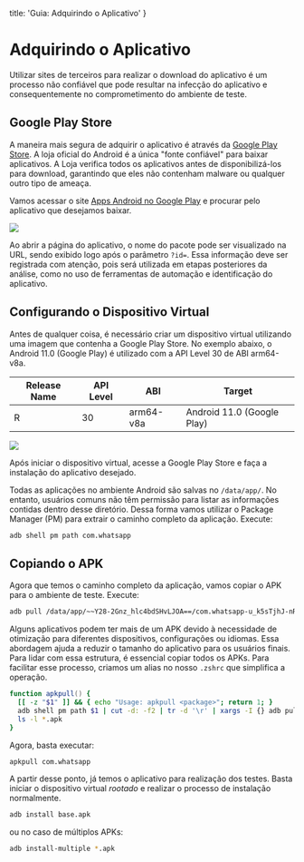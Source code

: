   title: 'Guia: Adquirindo o Aplicativo'
}

# Adquirindo o Aplicativo
Utilizar sites de terceiros para realizar o download do aplicativo é um processo não confiável que pode resultar na infecção do aplicativo e consequentemente no comprometimento do ambiente de teste.

## Google Play Store
A maneira mais segura de adquirir o aplicativo é através da [Google Play Store](https://play.google.com/). A loja oficial do Android é a única "fonte confiável" para baixar aplicativos. A Loja verifica todos os aplicativos antes de disponibilizá-los para download, garantindo que eles não contenham malware ou qualquer outro tipo de ameaça.

Vamos acessar o site [Apps Android no Google Play](https://play.google.com/) e procurar pelo aplicativo que desejamos baixar.

<img src="/img/guides/app-acquisition/google-play-id.png" className="!border-none"/>

Ao abrir a página do aplicativo, o nome do pacote pode ser visualizado na URL, sendo exibido logo após o parâmetro `?id=`. Essa informação deve ser registrada com atenção, pois será utilizada em etapas posteriores da análise, como no uso de ferramentas de automação e identificação do aplicativo.

## Configurando o Dispositivo Virtual
Antes de qualquer coisa, é necessário criar um dispositivo virtual utilizando uma imagem que contenha a Google Play Store. No exemplo abaixo, o Android 11.0 (Google Play) é utilizado com a API Level 30 de ABI arm64-v8a.

| Release Name | API Level | ABI           | Target                    |
|--------------|-----------|---------------|---------------------------|
| R            | 30        | arm64-v8a     | Android 11.0 (Google Play)|

<img src="/img/guides/app-acquisition/google-play-api.png" className="!border-none"/>

Após iniciar o dispositivo virtual, acesse a Google Play Store e faça a instalação do aplicativo desejado.

Todas as aplicações no ambiente Android são salvas no `/data/app/`. No entanto, usuários comuns não têm permissão para listar as informações contidas dentro desse diretório. Dessa forma vamos utilizar o Package Manager (PM) para extrair o caminho completo da aplicação. Execute:

```bash filename="Terminal"
adb shell pm path com.whatsapp
```

## Copiando o APK
Agora que temos o caminho completo da aplicação, vamos copiar o APK para o ambiente de teste. Execute:

```bash filename="Terminal"
adb pull /data/app/~~Y28-2Gnz_hlc4bdSHvLJOA==/com.whatsapp-u_k5sTjhJ-nREe6L_e8YzQ==/base.apk
```

Alguns aplicativos podem ter mais de um APK devido à necessidade de otimização para diferentes dispositivos, configurações ou idiomas. Essa abordagem ajuda a reduzir o tamanho do aplicativo para os usuários finais. Para lidar com essa estrutura, é essencial copiar todos os APKs. Para facilitar esse processo, criamos um alias no nosso `.zshrc` que simplifica a operação.

```zsh showLineNumbers filename=".zshrc"
function apkpull() {
  [[ -z "$1" ]] && { echo "Usage: apkpull <package>"; return 1; }
  adb shell pm path $1 | cut -d: -f2 | tr -d '\r' | xargs -I {} adb pull {} > /dev/null 2>&1
  ls -l *.apk
}
```

Agora, basta executar:

```bash filename="Terminal"
apkpull com.whatsapp
```

A partir desse ponto, já temos o aplicativo para realização dos testes. Basta iniciar o dispositivo virtual _rootado_ e realizar o processo de instalação normalmente.

```bash filename="Terminal"
adb install base.apk
```

ou no caso de múltiplos APKs:

```bash filename="Terminal"
adb install-multiple *.apk
```
